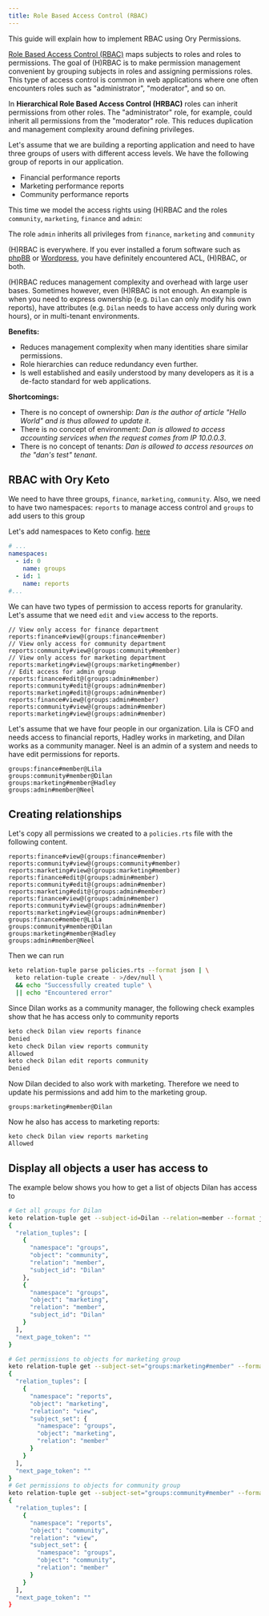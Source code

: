 ```yaml
---
title: Role Based Access Control (RBAC)
---
```


This guide will explain how to implement RBAC using Ory Permissions.

[Role Based Access Control (RBAC)](https://en.wikipedia.org/wiki/Role-based_access_control) maps subjects to roles and roles to
permissions. The goal of (H)RBAC is to make permission management convenient by grouping subjects in roles and assigning
permissions roles. This type of access control is common in web applications where one often encounters roles such as
"administrator", "moderator", and so on.

In **Hierarchical Role Based Access Control (HRBAC)** roles can inherit permissions from other roles. The "administrator" role,
for example, could inherit all permissions from the "moderator" role. This reduces duplication and management complexity around
defining privileges.

Let's assume that we are building a reporting application and need to have three groups of users with different access levels. We
have the following group of reports in our application.

- Financial performance reports
- Marketing performance reports
- Community performance reports

This time we model the access rights using (H)RBAC and the roles `community`, `marketing`, `finance` and `admin`:

The role `admin` inherits all privileges from `finance`, `marketing` and `community`

(H)RBAC is everywhere. If you ever installed a forum software such as
[phpBB](https://www.phpbb.com/support/docs/en/3.1/ug/adminguide/permissions_roles/) or
[Wordpress](https://codex.wordpress.org/Roles_and_Capabilities), you have definitely encountered ACL, (H)RBAC, or both.

(H)RBAC reduces management complexity and overhead with large user bases. Sometimes however, even (H)RBAC is not enough. An
example is when you need to express ownership (e.g. `Dilan` can only modify his own reports), have attributes (e.g. `Dilan` needs
to have access only during work hours), or in multi-tenant environments.

**Benefits:**

- Reduces management complexity when many identities share similar permissions.
- Role hierarchies can reduce redundancy even further.
- Is well established and easily understood by many developers as it is a de-facto standard for web applications.

**Shortcomings:**

- There is no concept of ownership: _Dan is the author of article "Hello World" and is thus allowed to update it_.
- There is no concept of environment: _Dan is allowed to access accounting services when the request comes from IP 10.0.0.3_.
- There is no concept of tenants: _Dan is allowed to access resources on the "dan's test" tenant_.

## RBAC with Ory Keto

We need to have three groups, `finance`, `marketing`, `community`. Also, we need to have two namespaces: `reports` to manage
access control and `groups` to add users to this group

Let's add namespaces to Keto config. [here](https://www.ory.sh/docs/keto/reference/configuration)

```yaml
# ...
namespaces:
  - id: 0
    name: groups
  - id: 1
    name: reports
#...
```

We can have two types of permission to access reports for granularity. Let's assume that we need `edit` and `view` access to the
reports.

```keto-relation-tuples
// View only access for finance department
reports:finance#view@(groups:finance#member)
// View only access for community department
reports:community#view@(groups:community#member)
// View only access for marketing department
reports:marketing#view@(groups:marketing#member)
// Edit access for admin group
reports:finance#edit@(groups:admin#member)
reports:community#edit@(groups:admin#member)
reports:marketing#edit@(groups:admin#member)
reports:finance#view@(groups:admin#member)
reports:community#view@(groups:admin#member)
reports:marketing#view@(groups:admin#member)
```

Let's assume that we have four people in our organization. Lila is CFO and needs access to financial reports, Hadley works in
marketing, and Dilan works as a community manager. Neel is an admin of a system and needs to have edit permissions for reports.

```keto-relation-tuples
groups:finance#member@Lila
groups:community#member@Dilan
groups:marketing#member@Hadley
groups:admin#member@Neel
```

## Creating relationships

Let's copy all permissions we created to a `policies.rts` file with the following content.

```keto-relation-tuples
reports:finance#view@(groups:finance#member)
reports:community#view@(groups:community#member)
reports:marketing#view@(groups:marketing#member)
reports:finance#edit@(groups:admin#member)
reports:community#edit@(groups:admin#member)
reports:marketing#edit@(groups:admin#member)
reports:finance#view@(groups:admin#member)
reports:community#view@(groups:admin#member)
reports:marketing#view@(groups:admin#member)
groups:finance#member@Lila
groups:community#member@Dilan
groups:marketing#member@Hadley
groups:admin#member@Neel
```

Then we can run

```bash
keto relation-tuple parse policies.rts --format json | \
  keto relation-tuple create - >/dev/null \
  && echo "Successfully created tuple" \
  || echo "Encountered error"
```

Since Dilan works as a community manager, the following check examples show that he has access only to community reports

```bash
keto check Dilan view reports finance
Denied
keto check Dilan view reports community
Allowed
keto check Dilan edit reports community
Denied
```

Now Dilan decided to also work with marketing. Therefore we need to update his permissions and add him to the marketing group.

```keto-relation-tuples
groups:marketing#member@Dilan
```

Now he also has access to marketing reports:

```
keto check Dilan view reports marketing
Allowed
```

## Display all objects a user has access to

The example below shows you how to get a list of objects Dilan has access to

```bash
# Get all groups for Dilan
keto relation-tuple get --subject-id=Dilan --relation=member --format json --read-remote localhost:4466 | jq
{
  "relation_tuples": [
    {
      "namespace": "groups",
      "object": "community",
      "relation": "member",
      "subject_id": "Dilan"
    },
    {
      "namespace": "groups",
      "object": "marketing",
      "relation": "member",
      "subject_id": "Dilan"
    }
  ],
  "next_page_token": ""
}

# Get permissions to objects for marketing group
keto relation-tuple get --subject-set="groups:marketing#member" --format json --read-remote localhost:4466 | jq
{
  "relation_tuples": [
    {
      "namespace": "reports",
      "object": "marketing",
      "relation": "view",
      "subject_set": {
        "namespace": "groups",
        "object": "marketing",
        "relation": "member"
      }
    }
  ],
  "next_page_token": ""
}
# Get permissions to objects for community group
keto relation-tuple get --subject-set="groups:community#member" --format json --read-remote localhost:4466 | jq
{
  "relation_tuples": [
    {
      "namespace": "reports",
      "object": "community",
      "relation": "view",
      "subject_set": {
        "namespace": "groups",
        "object": "community",
        "relation": "member"
      }
    }
  ],
  "next_page_token": ""
}
```
